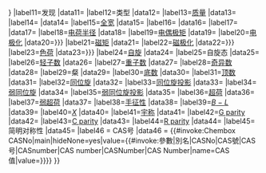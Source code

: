 {{Infobox
|bodystyle=background: {{{bgcolour|}}}
|title        = {{{name|有关使用说明，参见 [[Template:Infobox Particle]]}}}
|image        = {{{image|}}}
|caption      = {{{caption|}}}
|label1 = {{nowrap|分类}}
|data1 = {{{classification|}}}
|label2 = 组成
|data2 = {{{composition|}}}
|label3 = [[量子統計|系]]
|data3 = {{{family|}}}{{{statistics|}}}
|label4 = [[代 (粒子物理)|代]]
|data4 = {{{generation|}}}
|label5 = {{nowrap|[[基本相互作用]]}}
|data5 = {{{interaction|}}}
|label6 = 状态
|data6 = {{{status|}}}
|label7 = 符号
|data7 = {{{symbol|}}}
|label8={{nowrap|[[次原子粒子|粒子]]}}
|data8={{{particle|}}}
|label9=[[反粒子]]
|data9={{{antiparticle|}}}
|label10=理论
|data10={{{theorised|{{{theorized|}}}}}}
|label11=发现
|data11={{{discovered|}}}
|label12=类型
|data12={{{num_types|}}}
|label13=[[不变质量|质量]]
|data13={{{mass|}}}
|label14={{nowrap|[[指数衰减#平均寿命|平均寿命]]}}
|data14={{{mean_lifetime|}}}
|label15=[[全宽]]
|data15={{{full_width|}}}
|label16={{nowrap|[[粒子衰變|衰变粒子]]}}
|data16={{{decay_particle|}}}
|label17={{nowrap|[[电荷]]}}
|data17={{{electric_charge|}}}
|label18=[[电荷半径]] 
|data18={{{charge_radius|}}}
|label19=[[电偶极矩]]
|data19={{{electric_dipole_moment|}}}
|label20=[[电极化]]
|data20={{{electric_polarisability|{{{electric_polarizability|}}}}}}
|label21=[[磁矩]] 
|data21={{{magnetic_moment|}}}
|label22=[[磁极化]]
|data22={{{magnetic_polarisability|{{{magnetic_polarizability|}}}}}}
|label23=[[色荷]]
|data23={{{colour_charge|{{{color_charge|}}}}}}
|label24=[[自旋]]
|data24={{{spin|}}}
|label25=自旋态
|data25={{{num_spin_states|}}}
|label26=[[轻子数]]
|data26={{{lepton_number|}}}
|label27=[[重子数]]
|data27={{{baryon_number|}}}
|label28=[[奇异数]]
|data28={{{strangeness|}}}
|label29=粲
|data29={{{charm|}}}
|label30=[[底数 (物理学)|底数]]
|data30={{{bottomness|}}}
|label31=[[顶数]]
|data31={{{topness|}}}
|label32=[[同位旋]]
|data32={{{isospin|}}}
|label33=[[同位旋投影]]
|data33={{{isospin_3|}}}
|label34=[[弱同位旋]] 
|data34={{{weak_isospin|}}}
|label35=[[弱同位旋投影]] 
|data35={{{weak_isospin_3|}}}
|label36=[[超荷]]
|data36={{{hypercharge|}}}
|label37=[[弱超荷]]
|data37={{{weak_hypercharge|}}}
|label38=[[手征性]]
|data38={{{chirality|}}}
|label39=[[B-L|''B'' &minus; ''L'']] 
|data39={{{B-L|}}}
|label40=[[X荷|''X'']]
|data40={{{X_charge|}}}
|label41=[[宇称]]
|data41={{{parity|}}}
|label42=[[G-parity|G&nbsp;parity]] 
|data42={{{g_parity|}}}
|label43=[[C-parity|C&nbsp;parity]] 
|data43={{{c_parity|}}}
|label44=[[R-parity|R&nbsp;parity]] 
|data44={{{r_parity|}}}
|label45=简明对称性
|data45={{{condensed_symmetries|}}}
|label46 = CAS号
|data46 = {{#invoke:Chembox CASNo|main|hideNone=yes|value={{#invoke:參數|別名|CASNo|CAS號|CAS号|CASnumber|CAS number|CASNumber|CAS Number|name=CAS值|value=}}}}
}}<noinclude>
{{doc}}
</noinclude>